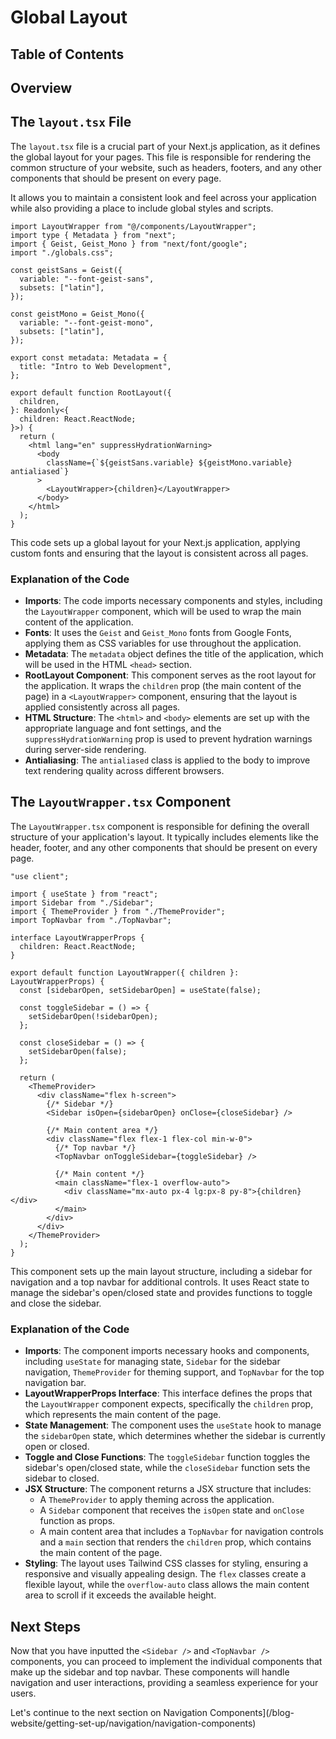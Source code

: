 
# Global Layout

## Table of Contents

## Overview

## The `layout.tsx` File

The `layout.tsx` file is a crucial part of your Next.js application, as it defines the global layout for your pages. This file is responsible for rendering the common structure of your website, such as headers, footers, and any other components that should be present on every page.

It allows you to maintain a consistent look and feel across your application while also providing a place to include global styles and scripts.

```tsx
import LayoutWrapper from "@/components/LayoutWrapper";
import type { Metadata } from "next";
import { Geist, Geist_Mono } from "next/font/google";
import "./globals.css";

const geistSans = Geist({
  variable: "--font-geist-sans",
  subsets: ["latin"],
});

const geistMono = Geist_Mono({
  variable: "--font-geist-mono",
  subsets: ["latin"],
});

export const metadata: Metadata = {
  title: "Intro to Web Development",
};

export default function RootLayout({
  children,
}: Readonly<{
  children: React.ReactNode;
}>) {
  return (
    <html lang="en" suppressHydrationWarning>
      <body
        className={`${geistSans.variable} ${geistMono.variable} antialiased`}
      >
        <LayoutWrapper>{children}</LayoutWrapper>
      </body>
    </html>
  );
}
```

This code sets up a global layout for your Next.js application, applying custom fonts and ensuring that the layout is consistent across all pages.

### Explanation of the Code

- **Imports**: The code imports necessary components and styles, including the `LayoutWrapper` component, which will be used to wrap the main content of the application.
- **Fonts**: It uses the `Geist` and `Geist_Mono` fonts from Google Fonts, applying them as CSS variables for use throughout the application.
- **Metadata**: The `metadata` object defines the title of the application, which will be used in the HTML `<head>` section.
- **RootLayout Component**: This component serves as the root layout for the application. It wraps the `children` prop (the main content of the page) in a `<LayoutWrapper>` component, ensuring that the layout is applied consistently across all pages.
- **HTML Structure**: The `<html>` and `<body>` elements are set up with the appropriate language and font settings, and the `suppressHydrationWarning` prop is used to prevent hydration warnings during server-side rendering.
- **Antialiasing**: The `antialiased` class is applied to the body to improve text rendering quality across different browsers.

<BackToTop />

## The `LayoutWrapper.tsx` Component

The `LayoutWrapper.tsx` component is responsible for defining the overall structure of your application's layout. It typically includes elements like the header, footer, and any other components that should be present on every page.

```tsx
"use client";

import { useState } from "react";
import Sidebar from "./Sidebar";
import { ThemeProvider } from "./ThemeProvider";
import TopNavbar from "./TopNavbar";

interface LayoutWrapperProps {
  children: React.ReactNode;
}

export default function LayoutWrapper({ children }: LayoutWrapperProps) {
  const [sidebarOpen, setSidebarOpen] = useState(false);

  const toggleSidebar = () => {
    setSidebarOpen(!sidebarOpen);
  };

  const closeSidebar = () => {
    setSidebarOpen(false);
  };

  return (
    <ThemeProvider>
      <div className="flex h-screen">
        {/* Sidebar */}
        <Sidebar isOpen={sidebarOpen} onClose={closeSidebar} />

        {/* Main content area */}
        <div className="flex flex-1 flex-col min-w-0">
          {/* Top navbar */}
          <TopNavbar onToggleSidebar={toggleSidebar} />

          {/* Main content */}
          <main className="flex-1 overflow-auto">
            <div className="mx-auto px-4 lg:px-8 py-8">{children}</div>
          </main>
        </div>
      </div>
    </ThemeProvider>
  );
}
```

This component sets up the main layout structure, including a sidebar for navigation and a top navbar for additional controls. It uses React state to manage the sidebar's open/closed state and provides functions to toggle and close the sidebar.

### Explanation of the Code

- **Imports**: The component imports necessary hooks and components, including `useState` for managing state, `Sidebar` for the sidebar navigation, `ThemeProvider` for theming support, and `TopNavbar` for the top navigation bar.
- **LayoutWrapperProps Interface**: This interface defines the props that the `LayoutWrapper` component expects, specifically the `children` prop, which represents the main content of the page.
- **State Management**: The component uses the `useState` hook to manage the `sidebarOpen` state, which determines whether the sidebar is currently open or closed.
- **Toggle and Close Functions**: The `toggleSidebar` function toggles the sidebar's open/closed state, while the `closeSidebar` function sets the sidebar to closed.
- **JSX Structure**: The component returns a JSX structure that includes:
  - A `ThemeProvider` to apply theming across the application.
  - A `Sidebar` component that receives the `isOpen` state and `onClose` function as props.
  - A main content area that includes a `TopNavbar` for navigation controls and a `main` section that renders the `children` prop, which contains the main content of the page.
- **Styling**: The layout uses Tailwind CSS classes for styling, ensuring a responsive and visually appealing design. The `flex` classes create a flexible layout, while the `overflow-auto` class allows the main content area to scroll if it exceeds the available height.

<BackToTop />

## Next Steps

Now that you have inputted the `<Sidebar />` and `<TopNavbar />` components, you can proceed to implement the individual components that make up the sidebar and top navbar. These components will handle navigation and user interactions, providing a seamless experience for your users.

Let's continue to the next section on Navigation Components](/blog-website/getting-set-up/navigation/navigation-components)
